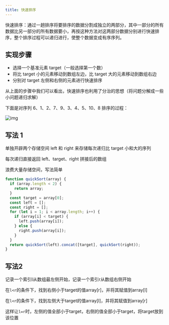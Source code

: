 ```yaml
---
title: 快速排序
---
```



<AuthorInfo />

快速排序：通过一趟排序将要排序的数据分割成独立的两部分，其中一部分的所有数据比另一部分的所有数据要小，再按这种方法对这两部分数据分别进行快速排序，整个排序过程可以递归进行，使整个数据变成有序序列。

## 实现步骤

- 选择一个基准元素 target（一般选择第一个数）
- 将比 target 小的元素移动到数组左边，比 target 大的元素移动到数组右边
- 分别对 target 左侧和右侧的元素进行快速排序

从上面的步骤中我们可以看出，快速排序也利用了分治的思想（将问题分解成一些小问题递归求解）

下面是对序列 6、1、2、7、9、3、4、5、10、8 排序的过程：

![img](http://www.conardli.top/docs/%E5%BF%AB%E9%80%9F%E6%8E%92%E5%BA%8F.jpg)

## 写法 1

单独开辟两个存储空间 left 和 right 来存储每次递归比 target 小和大的序列

每次递归直接返回 left、target、right 拼接后的数组

浪费大量存储空间，写法简单

```js
function quickSort(array) {
  if (array.length < 2) {
    return array;
  }
  const target = array[0];
  const left = [];
  const right = [];
  for (let i = 1; i < array.length; i++) {
    if (array[i] < target) {
      left.push(array[i]);
    } else {
      right.push(array[i]);
    }
  }
  return quickSort(left).concat([target], quickSort(right));
}
```

## 写法2

记录一个索引l从数组最左侧开始，记录一个索引r从数组右侧开始

在`l<r`的条件下，找到右侧小于target的值array[r]，并将其赋值到array[l]

在`l<r`的条件下，找到左侧大于target的值array[l]，并将其赋值到array[r]

这样让`l=r`时，左侧的值全部小于target，右侧的值全部小于target，将target放到该位置